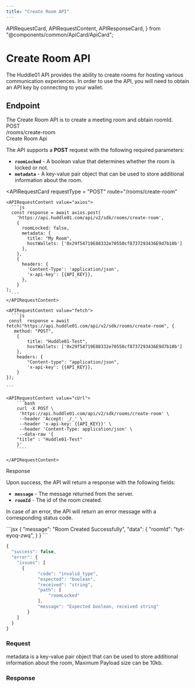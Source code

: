 ```yaml
---
title: "Create Room API"
---
```


  APIRequestCard,
  APIRequestContent,
  APIResponseCard,
} from "@components/common/ApiCard/ApiCard";

# Create Room API

The Huddle01 API provides the ability to create rooms for hosting various communication experiences.
In order to use the API, you will need to obtain an API key by connecting to your wallet.

## **Endpoint**

<div className="flex md:justify-between md:flex-row flex-col">
  <HighLight className="my-3 w-full">
    <RequestStrip
      method={"POST"}
      url={"https://api.huddle01.com/api/v2/sdk"}
      endpoint={"rooms/create-room"}
    />
  </HighLight>
</div>

<Paragraph className="mt-5">
  The Create Room API is to create a meeting room and obtain roomId.
</Paragraph>

<div className="grid md:grid-cols-2 gap-4 grid-cols-1 mt-10  md:h-[24.5rem]">
<div>
<div className="flex items-center gap-4">
<Pill >POST</Pill>
<div className="text-sm font-normal text-slate-50">/rooms/create-room</div>

</div>

<div className="mt-7 font-mono text-2xl font-bold text-[#f1f5f9]">
  Create Room Api
</div>

The API supports a **POST** request with the following required parameters:

- **`roomLocked`** - A boolean value that determines whether the room is locked or not.
- **`metadata`** - A key-value pair object that can be used to store additional information about the room.

</div>

<APIRequestCard
    requestType = "POST"
    route="/rooms/create-room"
  >

    <APIRequestContent value="axios">
      ```js
      const response = await axios.post(
        'https://api.huddle01.com/api/v2/sdk/rooms/create-room',
        {
          roomLocked: false,
          metadata: {
            title: "My Room",
            hostWallets: ['0x29f54719E88332e70550cf8737293436E9d7b10b']
          },
        },
        {
          headers: {
            'Content-Type': 'application/json',
            'x-api-key': {{API_KEY}},
          },
        }
    );
      ```
    </APIRequestContent>

    <APIRequestContent value="fetch">
      ```js
     const  response = await fetch("https://api.huddle01.com/api/v2/sdk/rooms/create-room", {
       method: "POST",
        {
            title: "Huddle01-Test",
            hostWallets: ['0x29f54719E88332e70550cf8737293436E9d7b10b']
        },
        headers: {
            "Content-type": "application/json",
            'x-api-key': {{API_KEY}},
        }
    });

    ```
   </APIRequestContent>

    <APIRequestContent value="cUrl">
        ```bash
        curl -X POST \
         'https://api.huddle01.com/api/v2/sdk/rooms/create-room' \
         --header 'Accept: _/_' \
         --header 'x-api-key: {{API_KEY}}' \
         --header 'Content-Type: application/json' \
         --data-raw '{
        "title" : "Huddle01-Test"
        }'
        ````

    </APIRequestContent>

  </APIRequestCard>

</div>

<div className="grid md:grid-cols-2 gap-4 grid-cols-1 mt-16">
<div className="text-start ">

<div className="font-mono text-2xl font-bold text-[#f1f5f9]">Response</div>

Upon success, the API will return a response with the following fields:

- **`message`** - The message returned from the server.
- **`roomId`** - The id of the room created.

In case of an error, the API will return an error message with a corresponding status code.

</div>

<APIResponseCard>
  <APIRequestContent value="Success">
```jsx
{
    "message": "Room Created Successfully",
    "data": {
        "roomId": "tyt-eyoq-zwq",
    }
}
```

</APIRequestContent>

<APIRequestContent value="Error">

```jsx
{
  "success": false,
  "error": {
    "issues": [
      {
            "code": "invalid_type",
            "expected": "boolean",
            "received": "string",
            "path": [
                "roomLocked"
            ],
            "message": "Expected boolean, received string"
        }
    ]
  }
}
```

</APIRequestContent>
  </APIResponseCard>

</div>

<div className = 'flex-col item-center gap-3' >

### **Request**

<CreateRoom />

<Callout>
  metadata is a key-value pair object that can be used to store additional
  information about the room, Maximum Payload size can be 10kb.
</Callout>

### **Response**

<CreateRoomResponse />

</div>
